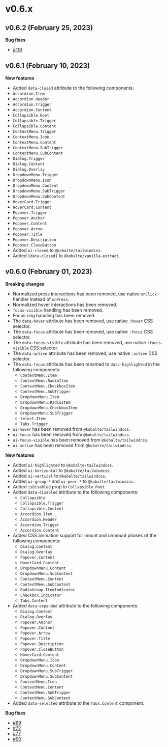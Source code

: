 # v0.6.x

## v0.6.2 (February 25, 2023)

**Bug fixes**

- [#119](https://github.com/kobaltedev/kobalte/issues/119)

## v0.6.1 (February 10, 2023)

**New features**

- Added `data-closed` attribute to the following components:
- `Accordion.Item`
- `Accordion.Header`
- `Accordion.Trigger`
- `Accordion.Content`
- `Collapsible.Root`
- `Collapsible.Trigger`
- `Collapsible.Content`
- `ContextMenu.Trigger`
- `ContextMenu.Icon`
- `ContextMenu.Content`
- `ContextMenu.SubTrigger`
- `ContextMenu.SubContent`
- `Dialog.Trigger`
- `Dialog.Content`
- `Dialog.Overlay`
- `DropdownMenu.Trigger`
- `DropdownMenu.Icon`
- `DropdownMenu.Content`
- `DropdownMenu.SubTrigger`
- `DropdownMenu.SubContent`
- `HoverCard.Trigger`
- `HoverCard.Content`
- `Popover.Trigger`
- `Popover.Anchor`
- `Popover.Content`
- `Popover.Arrow`
- `Popover.Title`
- `Popover.Description`
- `Popover.CloseButton`
- Added `ui-closed` to `@kobalte/tailwindcss`.
- Added `[data-closed]` to `@kobalte/vanilla-extract`.

## v0.6.0 (February 01, 2023)

**Breaking changes**

- Normalized press interactions has been removed, use native `onClick` handler instead of `onPress`.
- Normalized hover interactions has been removed.
- `focus-visible` handling has been removed.
- Focus ring handling has been removed.
- The `data-hover` attribute has been removed, use native `:hover` CSS selector.
- The `data-focus` attribute has been removed, use native `:focus` CSS selector.
- The `data-focus-visible` attribute has been removed, use native `:focus-visible` CSS selector.
- The `data-active` attribute has been removed, use native `:active` CSS selector.
- The `data-focus` attribute has been renamed to `data-highlighted` in the following components:
  - `ContextMenu.Item`
  - `ContextMenu.RadioItem`
  - `ContextMenu.CheckboxItem`
  - `ContextMenu.SubTrigger`
  - `DropdownMenu.Item`
  - `DropdownMenu.RadioItem`
  - `DropdownMenu.CheckboxItem`
  - `DropdownMenu.SubTrigger`
  - `Select.Item`
  - `Tabs.Trigger`
- `ui-hover` has been removed from `@kobalte/tailwindcss`.
- `ui-focus` has been removed from `@kobalte/tailwindcss`.
- `ui-focus-visible` has been removed from `@kobalte/tailwindcss`.
- `ui-active` has been removed from `@kobalte/tailwindcss`.

**New features**

- Added `ui-highlighted` to `@kobalte/tailwindcss`.
- Added `ui-horizontal` to `@kobalte/tailwindcss`.
- Added `ui-vertical` to `@kobalte/tailwindcss`.
- Added `ui-group-*` and `ui-peer-*` to `@kobalte/tailwindcss`.
- Added `isDisabled` prop to `Collapsible.Root`.
- Added `data-disabled` attribute to the following components:
  - `Collapsible`
  - `Collapsible.Trigger`
  - `Collapsible.Content`
  - `Accordion.Item`
  - `Accordion.Header`
  - `Accordion.Trigger`
  - `Accordion.Content`
- Added CSS animation support for mount and unmount phases of the following components:
  - `Dialog.Content`
  - `Dialog.Overlay`
  - `Popover.Content`
  - `HoverCard.Content`
  - `DropdownMenu.Content`
  - `DropdownMenu.SubContent`
  - `ContextMenu.Content`
  - `ContextMenu.SubContent`
  - `RadioGroup.ItemIndicator`
  - `Checkbox.Indicator`
  - `Tabs.Content`
- Added `data-expanded` attribute to the following components:
  - `Dialog.Content`
  - `Dialog.Overlay`
  - `Popover.Anchor`
  - `Popover.Content`
  - `Popover.Arrow`
  - `Popover.Title`
  - `Popover.Description`
  - `Popover.CloseButton`
  - `HoverCard.Content`
  - `DropdownMenu.Icon`
  - `DropdownMenu.Content`
  - `DropdownMenu.SubTrigger`
  - `DropdownMenu.SubContent`
  - `ContextMenu.Icon`
  - `ContextMenu.Content`
  - `ContextMenu.SubTrigger`
  - `ContextMenu.SubContent`
- Added `data-selected` attribute to the `Tabs.Content` component.

**Bug fixes**

- [#69](https://github.com/kobaltedev/kobalte/issues/69)
- [#72](https://github.com/kobaltedev/kobalte/issues/72)
- [#77](https://github.com/kobaltedev/kobalte/issues/77)
- [#90](https://github.com/kobaltedev/kobalte/issues/90)
